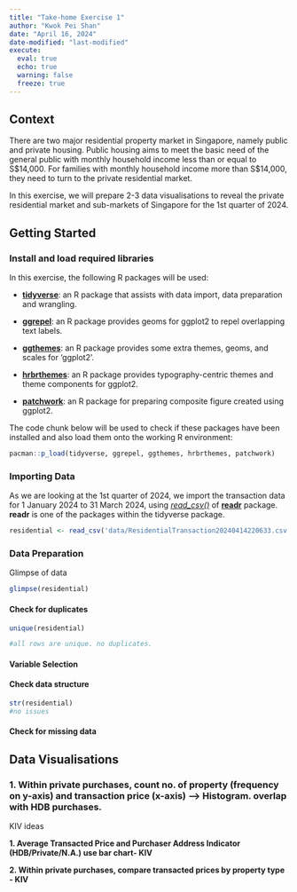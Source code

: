 ```yaml
---
title: "Take-home Exercise 1"
author: "Kwok Pei Shan"
date: "April 16, 2024"
date-modified: "last-modified"
execute: 
  eval: true
  echo: true
  warning: false
  freeze: true
---
```


## **Context**

There are two major residential property market in Singapore, namely public and private housing. Public housing aims to meet the basic need of the general public with monthly household income less than or equal to S\$14,000. For families with monthly household income more than S\$14,000, they need to turn to the private residential market.

In this exercise, we will prepare 2-3 data visualisations to reveal the private residential market and sub-markets of Singapore for the 1st quarter of 2024.

## **Getting Started**

### **Install and load required libraries**

In this exercise, the following R packages will be used:

-   [**tidyverse**](https://www.tidyverse.org/): an R package that assists with data import, data preparation and wrangling.

-   [**ggrepel**](https://ggrepel.slowkow.com/): an R package provides geoms for ggplot2 to repel overlapping text labels.

-   [**ggthemes**](https://cran.r-project.org/web/packages/ggthemes/): an R package provides some extra themes, geoms, and scales for ‘ggplot2’.

-   [**hrbrthemes**](https://cinc.rud.is/web/packages/hrbrthemes/): an R package provides typography-centric themes and theme components for ggplot2.

-   [**patchwork**](https://patchwork.data-imaginist.com/): an R package for preparing composite figure created using ggplot2.

The code chunk below will be used to check if these packages have been installed and also load them onto the working R environment:

```r
pacman::p_load(tidyverse, ggrepel, ggthemes, hrbrthemes, patchwork)
```

### **Importing Data**

As we are looking at the 1st quarter of 2024, we import the transaction data for 1 January 2024 to 31 March 2024, using [*read_csv()*](https://readr.tidyverse.org/reference/read_delim.html) of [**readr**](https://readr.tidyverse.org/) package. **readr** is one of the packages within the tidyverse package.

```r
residential <- read_csv('data/ResidentialTransaction20240414220633.csv', show_col_types = FALSE)
```

### **Data Preparation**

Glimpse of data

```r
glimpse(residential)
```

#### Check for duplicates

```r
unique(residential)

#all rows are unique. no duplicates.
```

#### Variable Selection

#### Check data structure

```r
str(residential)
#no issues
```

#### 

#### Check for missing data

## **Data Visualisations**

### **1. Within private purchases, count no. of property (frequency on y-axis) and transaction price (x-axis) –\> Histogram. overlap with HDB purchases.**

KIV ideas

**1. Average Transacted Price and Purchaser Address Indicator (HDB/Private/N.A.) use bar chart- KIV**

**2. Within private purchases, compare transacted prices by property type - KIV**

### 
